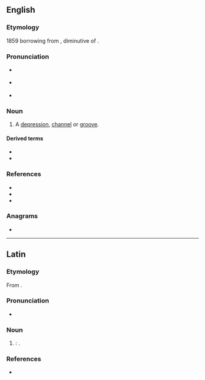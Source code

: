 ==English==
{{wp|dab=vallecula}}

===Etymology===
1859 borrowing from {{bor|en|LL.|vallecula||a little valley, glen, dell}}, diminutive of {{m|la|vallēs||a valley, vale}}.

===Pronunciation===
* {{a|RP}} {{IPA|en|/vaˈlɛk.jʊl.ə/}}
* {{a|GA}} {{IPA|en|/væˈlɛk.jəl.ə/|/vəˈlɛk.jəl.ə/}}
* {{rhymes|en|ɛkjʊlə}}

===Noun===
{{en-noun|valleculae|+}}

# {{lb|en|anatomy|botany}} A [[depression]], [[channel]] or [[groove]].

====Derived terms====
* {{l|en|vallecular}}
* {{l|en|valleculate}}

===References===
* {{R:Lexico}}
* {{R:MWO}}
* {{cite-book|2004||chapter=vallecula|chapterurl=https://web.archive.org/web/20071128013848/http://www.mercksource.com/pp/us/cns/cns_hl_dorlands.jspzQzpgzEzzSzppdocszSzuszSzcommonzSzdorlandszSzdorlandzSzdmd_v_02zPzhtm#12843645|Dorland's Illustrated Medical Dictionary|publisher={{w|Saunders (imprint)|Saunders}}}}

===Anagrams===
* {{anagrams|en|a=aacellluv|call value}}

----

==Latin==

===Etymology===
From {{af|la|vallēs|-cula|t1=a valley, vale|pos2=diminutive nominal suffix}}.

===Pronunciation===
* {{la-IPA}}

===Noun===
{{la-noun|vallecula<1>}}

# {{dim of|la|vallēs}}: {{alt form|la|vallicula|from=Late Latin}}.

===References===
* {{R:L&S|vallicula}}